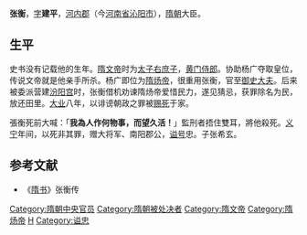 '''张衡'''{{BD|6世纪||612年||catIdx=Z}}，[[表字|字]]'''建平'''，[[河內郡_(中國)|河内郡]]（今[[河南省|河南省]][[沁阳市|沁阳市]]），[[隋朝|隋朝]]大臣。

==生平==
史书没有记载他的生年。[[隋文帝|隋文帝]]时为[[太子右庶子|太子右庶子]]，[[黄门侍郎|黄门侍郎]]。协助杨广夺取皇位，传说文帝就是他亲手所杀。杨广即位为[[隋炀帝|隋炀帝]]，很重用张衡，官至[[御史大夫|御史大夫]]。后来被委派营建[[汾阳宫|汾阳宫]]时，张衡借机劝谏隋炀帝爱惜民力，遂见猜忌，获罪除名为民，放还田里。[[大业_(年号)|大业]]八年，以诽谤朝政之罪被[[赐死|赐死]]于家。

張衡死前大喊：「'''我為人作何物事，而望久活！'''」監刑者捂住雙耳，將他殺死。[[义宁|义宁]]年间，以死非其罪，赠大将军、南阳郡公，[[谥号|谥号]]忠。子张希玄。

==参考文献==
*《[[隋书|隋书]]》张衡传

{{DEFAULTSORT:Z}}
[[Category:隋朝中央官员|Category:隋朝中央官员]]
[[Category:隋朝被处决者|Category:隋朝被处决者]]
[[Category:隋文帝|Category:隋文帝]]
[[Category:隋炀帝|Category:隋炀帝]]
[[Category:张姓|H]]
[[Category:谥忠|Category:谥忠]]